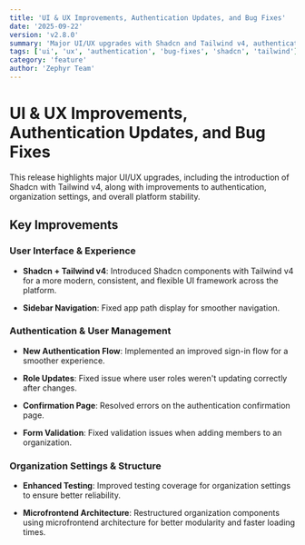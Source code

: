 ```yaml
---
title: 'UI & UX Improvements, Authentication Updates, and Bug Fixes'
date: '2025-09-22'
version: 'v2.8.0'
summary: 'Major UI/UX upgrades with Shadcn and Tailwind v4, authentication improvements, organization settings enhancements, and overall platform stability'
tags: ['ui', 'ux', 'authentication', 'bug-fixes', 'shadcn', 'tailwind']
category: 'feature'
author: 'Zephyr Team'
---
```


# UI & UX Improvements, Authentication Updates, and Bug Fixes

This release highlights major UI/UX upgrades, including the introduction of Shadcn with Tailwind v4, along with improvements to authentication, organization settings, and overall platform stability.

## Key Improvements

### User Interface & Experience

- **Shadcn + Tailwind v4**: Introduced Shadcn components with Tailwind v4 for a more modern, consistent, and flexible UI framework across the platform.

- **Sidebar Navigation**: Fixed app path display for smoother navigation.

### Authentication & User Management

- **New Authentication Flow**: Implemented an improved sign-in flow for a smoother experience.

- **Role Updates**: Fixed issue where user roles weren't updating correctly after changes.

- **Confirmation Page**: Resolved errors on the authentication confirmation page.

- **Form Validation**: Fixed validation issues when adding members to an organization.

### Organization Settings & Structure

- **Enhanced Testing**: Improved testing coverage for organization settings to ensure better reliability.

- **Microfrontend Architecture**: Restructured organization components using microfrontend architecture for better modularity and faster loading times.
